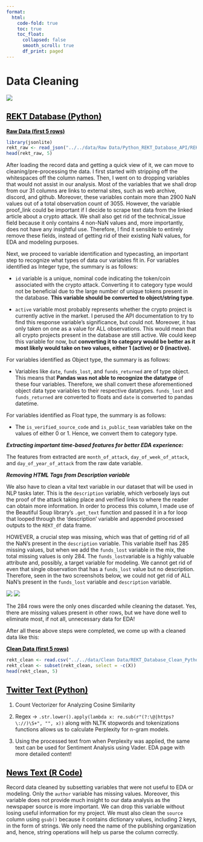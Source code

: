 ```yaml
---
format:
  html:
    code-fold: true
    toc: true
    toc_float:
      collapsed: false
      smooth_scroll: true
      df_print: paged
---
```


<style>
a:link {
    color: black;
}

a:visited {
    color: black;
}

 a:hover {
    color: blue;
}

</style>

# Data Cleaning

[![](../images/data_cleaning.jpeg)](https://www.iteratorshq.com/blog/data-cleaning-in-5-easy-steps/)

[REKT Database (Python)](https://github.com/anly501/anly-501-project-TegveerG/blob/main/codes/Data_Cleaning/REKT_Database_Cleaning.ipynb)
---

[**Raw Data (first 5 rows)**](https://github.com/anly501/anly-501-project-TegveerG/tree/main/data/Raw%20Data/Python_REKT_Database_API)

```r
library(jsonlite)
rekt_raw <- read_json("../../data/Raw Data/Python_REKT_Database_API/REKT_Database_Python_API.json", simplifyVector = TRUE)
head(rekt_raw, 5)
```

After loading the record data and getting a quick view of it, we can move to cleaning/pre-processing the data. I first started with stripping off the whitespaces off the column names. Then, I went on to dropping variables that would not assist in our analysis. Most of the variables that we shall drop from our 31 columns are links to external sites, such as web archive, discord, and github. Moreover, these variables contain more than 2900 NaN values out of a total observation count of 3055. However, the variable proof_link could be important if I decide to scrape text data from the linked article about a crypto attack. We shall also get rid of the technical_issue field because it only contains 4 non-NaN values and, more importantly, does not have any insightful use. Therefore, I find it sensible to entirely remove these fields, instead of getting rid of their existing NaN values, for EDA and modeling purposes.

Next, we proceed to variable identification and typecasting, an important step to recognize what types of data our variables fit in.
For variables identified as Integer type, the summary is as follows:

*    `id` variable is a unique, nominal code indicating the token/coin associated with the crypto attack. Converting it to category type would not be beneficial due to the large number of unique tokens present in the database. **This variable should be converted to object/string type**. 

*    `active` variable most probably represents whether the crypto project is currently active in the market. I perused the API documentation to try to find this response variable's significance, but could not. Moreover, it has only taken on one as a value for ALL observations. This would mean that all crypto projects present in the database are still active. We could keep this variable for now, but **converting it to category would be better as it most likely would take on two values, either 1 (active) or 0 (inactive).**  

For variables identified as Object type, the summary is as follows:

*    Variables like `date`, `funds_lost`, and `funds_returned` are of type object. This means that **Pandas was not able to recognize the datatype** of these four variables. Therefore, we shall convert these aforementioned object data type variables to their respective datatypes. `funds_lost` and `funds_returned` are converted to floats and `date` is converted to pandas datetime.

For variables identified as Float type, the summary is as follows:

*   The `is_verified_source_code` and `is_public_team` variables take on the values of either 0 or 1. Hence, we convert them to category type.

***Extracting important time-based features for better EDA experience:***

The features from extracted are `month_of_attack`, `day_of_week_of_attack`, and `day_of_year_of_attack` from the raw date variable. 

***Removing HTML Tags from Description variable***

We also have to clean a vital text variable in our dataset that will be used in NLP tasks later. This is the `description` variable, which verbosely lays out the proof of the attack taking place and verified links to where the reader can obtain more information. In order to process this column, I made use of the Beautiful Soup library's `.get_text` function and passed it in a for loop that looped through the 'description' variable and appended processed outputs to the `REKT_df` data frame. 

HOWEVER, a crucial step was missing, which was that of getting rid of all the NaN's present in the `description` variable. This variable itself has 285 missing values, but when we add the  `funds_lost` variable in the mix, the total missing values is only 284. The `funds_lost`variable is a highly valuable attribute and, possibly, a target variable for modeling. We cannot get rid of even that single observation that has a `funds_lost` value but no description. Therefore, seen in the two screenshots below, we could not get rid of ALL NaN's present in the `funds_lost` variable and `description` variable.

![](../images/REKT_Database_Rows_Removed.jpeg)
![](../images/87th_highest_funds_lost_observation_missing_description.jpeg)

The 284 rows were the only ones discarded while cleaning the dataset. Yes, there are missing values present in other rows, but we have done well to eliminate most, if not all, unnecessary data for EDA!

After all these above steps were completed, we come up with a cleaned data like this:

[**Clean Data (first 5 rows)**](https://github.com/anly501/anly-501-project-TegveerG/blob/main/data/Clean%20Data/REKT_Database_Clean_Python.csv)

```r
rekt_clean <- read.csv("../../data/Clean Data/REKT_Database_Clean_Python.csv")
rekt_clean <- subset(rekt_clean, select = -c(X))
head(rekt_clean, 5)
```

[Twitter Text (Python)](https://github.com/anly501/anly-501-project-TegveerG/blob/main/codes/Data_Cleaning/Twitter_API_cleaning.ipynb)
---

1. Count Vectorizer for Analyzing Cosine Similarity 

2. Regex -> `.str.lower().apply(lambda x: re.sub(r"(?:\@|https?\://)\S+", "", x))` along with NLTK stopwords and tokenizations functions allows us to calculate Perplexity for n-gram models.

3. Using the processed text from when Perplexity was applied, the same text can be used for Sentiment Analysis using Vader. EDA page with more detailed content!

[News Text (R Code)](https://github.com/anly501/anly-501-project-TegveerG/blob/main/codes/Data_Cleaning/NEWSAPI_cleaning.Rmd)
---

Record data cleaned by subsetting variables that were not useful to EDA or modeling. Only the `author` variable has missing values. Moreover, this variable does not provide much insight to our data analysis as the newspaper source is more important. We can drop this variable without losing useful information for my project.
We must also clean the `source` column using `gsub()` because it contains dictionary values, including 2 keys, in the form of strings. We only need the name of the publishing organization and, hence, string operations will help us parse the column correctly.